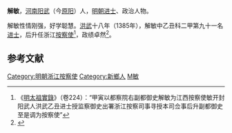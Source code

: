 '''解敏'''，[[河南|河南]][[阳武|阳武]]（今[[原阳|原阳]]）人，[[明朝|明朝]][[进士|进士]]、政治人物。

解敏性情刚强，好学聪慧。[[洪武|洪武]]十八年（1385年），解敏中乙丑科二甲第九十一名[[进士|进士]]，后升任浙江[[按察使|按察使]]<ref>《[[明太祖實錄|明太祖實錄]]》（卷224）：“甲寅以都察院右副都御史解敏为江西按察使敏开封阳武人洪武乙丑进士授监察御史出署浙江按察司事寻授本司佥事后升副都御史至是调为按察使”</ref>，政绩卓然<ref>{{cite book | language = zh-hans | author = 潘荣胜 | coauthors =  | title = 《明清进士录》 | url =  | date = 2006年 | location =  | publisher = [[中华书局|中华书局]] | id =  | isbn = 9787101043501 | pages = 8页 }}</ref>。

==参考文献==
<div class="references-small">
<references></references>
</div>

{{明朝人物小作品}}
{{洪武十八年乙丑科殿試金榜}}
{{DEFAULTSORT:Xie解}}
[[Category:明朝浙江按察使|Category:明朝浙江按察使]]
[[Category:新鄉人|Category:新鄉人]]
[[Category:解姓|M敏]]